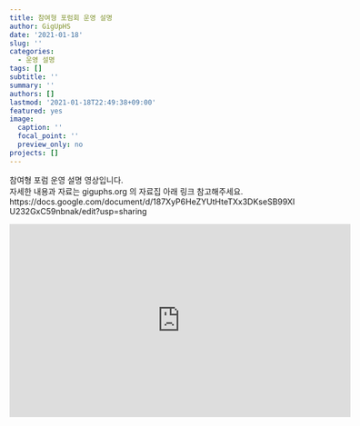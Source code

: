 ```yaml
---
title: 참여형 포럼회 운영 설명
author: GigUpHS
date: '2021-01-18'
slug: ''
categories:
  - 운영 설명
tags: []
subtitle: ''
summary: ''
authors: []
lastmod: '2021-01-18T22:49:38+09:00'
featured: yes
image:
  caption: ''
  focal_point: ''
  preview_only: no
projects: []
---
```


참여형 포럼 운영 설명 영상입니다.  
자세한 내용과 자료는 giguphs.org 의 자료집 아래 링크 참고해주세요.
https://docs.google.com/document/d/187XyP6HeZYUtHteTXx3DKseSB99XIU232GxC59nbnak/edit?usp=sharing


<div class="video-container">
<iframe width="600" height="340" src="https://www.youtube.com/embed/GvBMFZIiQRU" frameborder="0" allow="accelerometer; autoplay; clipboard-write; encrypted-media; gyroscope; picture-in-picture" allowfullscreen></iframe>
</div>
